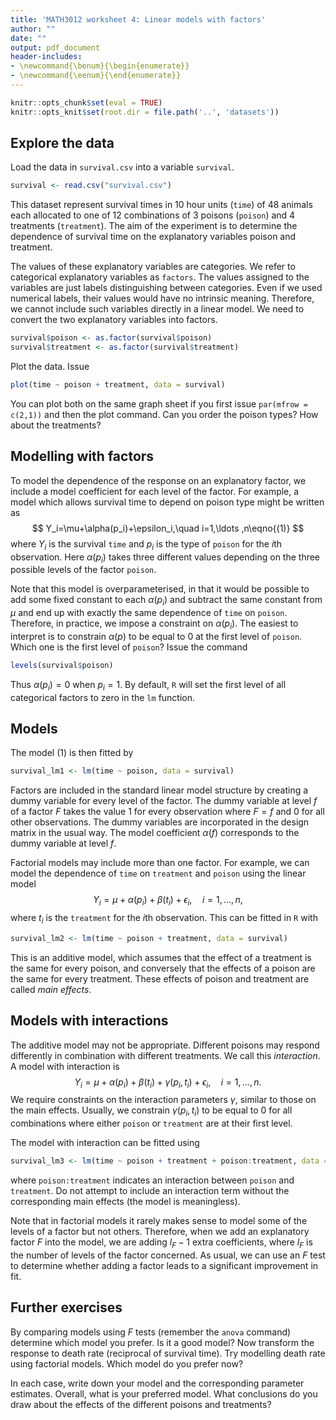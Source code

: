 ```yaml
---
title: 'MATH3012 worksheet 4: Linear models with factors'
author: ""
date: ""
output: pdf_document
header-includes:
- \newcommand{\benum}{\begin{enumerate}}
- \newcommand{\eenum}{\end{enumerate}}
---
```



```r
knitr::opts_chunk$set(eval = TRUE)
knitr::opts_knit$set(root.dir = file.path('..', 'datasets'))
```

## Explore the data

Load the data in `survival.csv` into a variable `survival`.
```r
survival <- read.csv("survival.csv")
```

This dataset represent survival times in 10 hour units (`time`) of 48
animals each allocated to one of 12 combinations of 3 poisons (`poison`)
and 4 treatments (`treatment`).
The aim of the experiment is to determine the dependence of survival time
on the explanatory variables poison and treatment.

The values of these explanatory variables are categories.
We refer to categorical explanatory variables as `factors`.
The values assigned to the variables are just labels distinguishing
between categories.
Even if we used numerical labels, their values would have no
intrinsic meaning. Therefore, we cannot include such variables directly
in a linear model. We need to convert the two explanatory variables into
factors.
```r
survival$poison <- as.factor(survival$poison)
survival$treatment <- as.factor(survival$treatment)
```

Plot the data. Issue 
```r
plot(time ~ poison + treatment, data = survival)
```
You can plot both on the same
graph sheet if you first issue `par(mfrow = c(2,1))` and then the plot command.
Can you order the poison types? How about the treatments?

## Modelling with factors

To model the dependence of the response on an explanatory factor,
we include a model coefficient for each level of the factor.
For example,  a model which allows survival time  to depend on poison type
might be written as
$$
Y_i=\mu+\alpha(p_i)+\epsilon_i,\quad i=1,\ldots ,n\eqno{(1)}
$$
where $Y_i$ is the survival `time` and $p_i$ is the type of `poison` for the $i$th observation.
Here $\alpha(p_i)$ takes three different values depending on the three possible
levels of the factor `poison`.

Note that this model is overparameterised, in that it would be possible
to add some fixed constant to each $\alpha(p_i)$ and subtract the same
constant from $\mu$ and end up with exactly the same dependence of  `time` on `poison`.
Therefore, in practice, we impose a constraint on
$\alpha(p_i)$. The easiest to interpret is to constrain $\alpha(p)$ to be equal to 0
at the first  level of `poison`. 
Which one is the first level of `poison`? Issue the command
```r
levels(survival$poison)
```
Thus $\alpha(p_i)=0$ when $p_i=1$.
By default, `R` will set the first level of
all categorical factors to zero in the `lm` function. 


## Models

The model $(1)$ is then fitted by
```r
survival_lm1 <- lm(time ~ poison, data = survival)
```
Factors are included in the standard linear model structure by
creating a dummy variable for every level of the factor. The dummy variable
at level $f$ of a factor $F$ takes the value 1 for every observation
where $F=f$ and 0 for all other observations.
The dummy variables are incorporated in the design matrix in the usual way.
The model coefficient $\alpha(f)$ corresponds to the dummy variable
at level $f$.

Factorial models may include more than one factor.
For example, we can model the dependence of `time` on `treatment` and `poison`
using the linear model
$$
Y_i=\mu+\alpha(p_i)+\beta(t_i)+\epsilon_i,\quad i=1,\ldots ,n,
$$
where $t_i$ is the `treatment` for the $i$th observation.
This can be fitted in `R` with
```r
survival_lm2 <- lm(time ~ poison + treatment, data = survival)
```

This is an additive model, which assumes that the effect of a treatment is
the same for every poison, and conversely that the
effects of a poison are the same for every treatment.
These effects of poison and treatment are called *main effects*.

## Models with interactions

The additive model may not be appropriate.
Different poisons may respond differently in
combination with different treatments.
We call this *interaction*.
A model with interaction is
$$
Y_i=\mu+\alpha(p_i)+\beta(t_i)+\gamma(p_i,t_i)+\epsilon_i,\quad i=1,\ldots ,n.
$$
We require constraints on the interaction parameters $\gamma$, similar to those
on the main effects.
Usually, we constrain $\gamma(p_i,t_i)$ to be equal to 0 for all combinations
where either `poison` or `treatment` are at their first level.

The model with interaction can be fitted using
```r
survival_lm3 <- lm(time ~ poison + treatment + poison:treatment, data = survival)
```

where `poison:treatment` indicates an interaction between `poison` and `treatment`.
Do not attempt to include an interaction term without the
corresponding main effects (the model is meaningless).

Note that in factorial models it rarely makes sense to model some
of the levels of a factor but not others. Therefore, when we add
an explanatory factor $F$ into the model, we are adding $l_F-1$
extra coefficients, where $l_F$ is the number of levels of
the factor concerned.
As usual, we can use an $F$ test to determine whether adding a factor leads
to a significant improvement in fit.

## Further exercises

\benum
\item By comparing models using $F$ tests (remember the `anova`
command) determine which model you prefer. Is it a good model?
\item
Now transform the response to death rate (reciprocal of
survival time). Try modelling death rate using factorial models.
Which model do you prefer now?
\item
In each case, write down your model and the corresponding
parameter estimates. Overall, what is your preferred model.
What conclusions do you draw about the effects of
the different poisons and treatments?
\eenum
